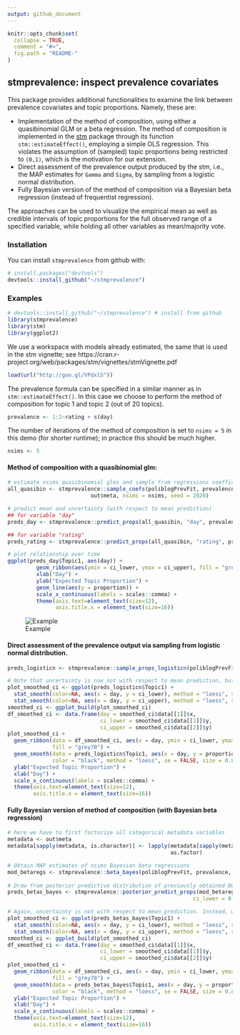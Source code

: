 ```yaml
---
output: github_document
---
```


<!-- README.md is generated from README.Rmd. Please edit that file -->

```r
knitr::opts_chunk$set(
  collapse = TRUE,
  comment = "#>",
  fig.path = "README-"
)
```

## stmprevalence: inspect prevalence covariates

This package provides additional functionalities to examine the link between prevalence covariates and topic proportions. Namely, these are:

- Implementation of the method of composition, using either a quasibinomial GLM or a beta regression. The method of composition is implemented in the  [stm](http://www.structuraltopicmodel.com/) package through its function `stm::estimateEffect()`, employing a simple OLS regression. This violates the assumption of (sampled) topic proportions being restricted to `(0,1)`, which is the motivation for our extension.
- Direct assessment of the prevalence output produced by the stm, i.e., the MAP estimates for `Gamma` and `Sigma`, by sampling from a logistic normal distribution.
- Fully Bayesian version of the method of composition via a Bayesian beta regression (instead of frequentist regression).

The approaches can be used to visualize the empirical mean as well as credible intervals of topic proportions for the full observed range of a specified variable, while holding all other variables as mean/majority vote.

### Installation

You can install `stmprevalence` from github with:

```r
# install.packages("devtools")
devtools::install_github("~/stmprevalence")
```

### Examples

```r
# devtools::install_github("~/stmprevalence") # install from github
library(stmprevalence)
library(stm)
library(ggplot2)
````
We use a workspace with models already estimated, the same that is used in the stm vignette; see https://cran.r-project.org/web/packages/stm/vignettes/stmVignette.pdf
```r
load(url("http://goo.gl/VPdxlS"))
```
The prevalence formula can be specified in a similar manner as in `stm::estimateEffect()`. In this case we choose to perform the method of composition for topic 1 and topic 2 (out of 20 topics).
```r
prevalence <- 1:2~rating + s(day)
```
The number of iterations of the method of composition is set to `nsims = 5` in this demo (for shorter runtime); in practice this should be much higher.
```r
nsims <- 5
```
#### Method of composition with a quasibinomial glm:
```r
# estimate nsims quasibinomial glms and sample from regressions coefficients
all_quasibin <- stmprevalence::sample_coefs(poliblogPrevFit, prevalence, type = "quasibinomial",
                          out$meta, nsims = nsims, seed = 2020)

# predict mean and uncertainty (with respect to mean prediction)
## for variable "day"
preds_day <- stmprevalence::predict_props(all_quasibin, "day", prevalence, out$meta)

## for variable "rating"
preds_rating <- stmprevalence::predict_props(all_quasibin, "rating", prevalence, out$meta)

# plot relationship over time
ggplot(preds_day$Topic1, aes(day)) + 
         geom_ribbon(aes(ymin = ci_lower, ymax = ci_upper), fill = "grey70") +
         xlab("Day") +
         ylab("Expected Topic Proportion") +
         geom_line(aes(y = proportion)) +
         scale_x_continuous(labels = scales::comma) +
         theme(axis.text=element_text(size=12), 
               axis.title.x = element_text(size=16))
````
![Example](example_plot.png)

#### Direct assessment of the prevalence output via sampling from logistic normal distribution.
```r
preds_logisticn <- stmprevalence::sample_props_logisticn(poliblogPrevFit, "day", prevalence, out$meta)

# Note that uncertainty is now not with respect to mean prediction, but instead just the shows variation in the data 
plot_smoothed_ci <- ggplot(preds_logisticn$Topic1) +
  stat_smooth(color=NA, aes(x = day, y = ci_lower), method = "loess", se = FALSE) +
  stat_smooth(color=NA, aes(x = day, y = ci_upper), method = "loess", se = FALSE)
smoothed_ci <- ggplot_build(plot_smoothed_ci)
df_smoothed_ci <- data.frame(day = smoothed_ci$data[[1]]$x,
                             ci_lower = smoothed_ci$data[[1]]$y,
                             ci_upper = smoothed_ci$data[[2]]$y)
plot_smoothed_ci + 
  geom_ribbon(data = df_smoothed_ci, aes(x = day, ymin = ci_lower, ymax = ci_upper), 
              fill = "grey70") +
  geom_smooth(data = preds_logisticn$Topic1, aes(x = day, y = proportion),
              color = "black", method = "loess", se = FALSE, size = 0.8) +
  ylab("Expected Topic Proportion") +
  xlab("Day") + 
  scale_x_continuous(labels = scales::comma) +
  theme(axis.text=element_text(size=12), 
        axis.title.x = element_text(size=16))
```
#### Fully Bayesian version of method of composition (with Bayesian beta regression)
```r
# here we have to first factorize all categorical metadata variables
metadata <- out$meta
metadata[sapply(metadata, is.character)] <- lapply(metadata[sapply(metadata, is.character)], 
                                                   as.factor)

# Obtain MAP estimates of nsims Bayesian beta regressions
mod_betaregs <- stmprevalence::beta_bayes(poliblogPrevFit, prevalence, metadata, nsims = 5)
 
# Draw from posterior predictive distribution of previously obtained Beta regressions
preds_betas_bayes <- stmprevalence::posterior_predict_props(mod_betaregs, "day", prevalence, metadata, 
                                                          ci_lower = 0.025, ci_upper = 0.975)

# Again, uncertainty is not with respect to mean prediction. Instead, we observe predicted variation in the data at a given level of the covariate.
plot_smoothed_ci <- ggplot(preds_betas_bayes$Topic1) +
  stat_smooth(color=NA, aes(x = day, y = ci_lower), method = "loess", se = FALSE) +
  stat_smooth(color=NA, aes(x = day, y = ci_upper), method = "loess", se = FALSE)
smoothed_ci <- ggplot_build(plot_smoothed_ci)
df_smoothed_ci <- data.frame(day = smoothed_ci$data[[1]]$x,
                             ci_lower = smoothed_ci$data[[1]]$y,
                             ci_upper = smoothed_ci$data[[2]]$y)
plot_smoothed_ci + 
  geom_ribbon(data = df_smoothed_ci, aes(x = day, ymin = ci_lower, ymax = ci_upper), 
              fill = "grey70") +
  geom_smooth(data = preds_betas_bayes$Topic1, aes(x = day, y = proportion),
              color = "black", method = "loess", se = FALSE, size = 0.8) +
  ylab("Expected Topic Proportion") +
  xlab("Day") + 
  scale_x_continuous(labels = scales::comma) +
  theme(axis.text=element_text(size=12), 
        axis.title.x = element_text(size=16))
```

